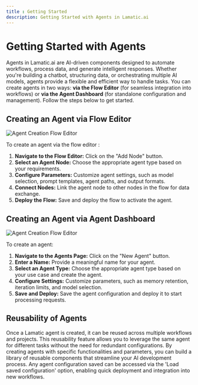 ```yaml
---
title : Getting Started
description: Getting Started with Agents in Lamatic.ai
---
```

# Getting Started with Agents  

Agents in Lamatic.ai are AI-driven components designed to automate workflows, process data, and generate intelligent responses. Whether you're building a chatbot, structuring data, or orchestrating multiple AI models, agents provide a flexible and efficient way to handle tasks.  You can create agents in two ways: **via the Flow Editor** (for seamless integration into workflows) or **via the Agent Dashboard** (for standalone configuration and management). Follow the steps below to get started.

## Creating an Agent via Flow Editor

![Agent Creation Flow Editor](./img/agent-creation-flow-editor.webp)

To create an agent via the flow editor :

1. **Navigate to the Flow Editor:** Click on the "Add Node" button.
2. **Select an Agent Node:** Choose the appropriate agent type based on your requirements.
3. **Configure Parameters:** Customize agent settings, such as model selection, prompt templates, agent paths, and output formats.
4. **Connect Nodes:** Link the agent node to other nodes in the flow for data exchange.
5. **Deploy the Flow:** Save and deploy the flow to activate the agent.

## Creating an Agent via Agent Dashboard

![Agent Creation Flow Editor](./img/agent-creation-dashboard.webp)

To create an agent:

1. **Navigate to the Agents Page:** Click on the "New Agent" button.
2. **Enter a Name:** Provide a meaningful name for your agent.
3. **Select an Agent Type:** Choose the appropriate agent type based on your use case and create the agent.
4. **Configure Settings:** Customize parameters, such as memory retention, iteration limits, and model selection.
5. **Save and Deploy:** Save the agent configuration and deploy it to start processing requests.

## Reusability of Agents

Once a Lamatic agent is created, it can be reused across multiple workflows and projects. This reusability feature allows you to leverage the same agent for different tasks without the need for redundant configurations.
By creating agents with specific functionalities and parameters, you can build a library of reusable components that streamline your AI development process.
Any agent configuration saved can be accessed via the 'Load saved configuration' option, enabling quick deployment and integration into new workflows.